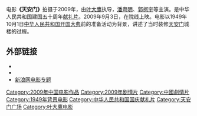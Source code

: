 {{unreferenced|time=2012-04-30T03:54:06+00:00}}
{{expand|time=2010-10-05T18:16:40+00:00}}
电影'''《天安门》'''拍摄于2009年，由[[叶大鹰|叶大鹰]]执导，[[潘粤明|潘粤明]]、[[郭柯宇|郭柯宇]]等主演。是中华人民共和国建国五十周年[[献礼片|献礼片]]。2009年9月3日，在院线上映。电影以1949年10月1日[[中華人民共和國中央人民政府成立典禮|中华人民共和国开国大典]]前的准备活动为背景，讲述了当时装修[[天安门|天安门]]城楼的过程。

== 外部链接 ==
* {{Douban|3369389}}
* {{Imdb title|id=5840762|title=天安门}}
*[http://ent.sina.com.cn/f/m/tiananmen/index.shtml 新浪网电影专题] {{Wayback|url=http://ent.sina.com.cn/f/m/tiananmen/index.shtml |date=20211028231111 }}

{{Chinese film-stub}}

[[Category:2009年中国电影作品|Category:2009年中国电影作品]]
[[Category:2009年剧情片|Category:2009年剧情片]]
[[Category:中國劇情片|Category:中國劇情片]]
[[Category:1949年背景电影|Category:1949年背景电影]]
[[Category:中华人民共和国国庆献礼片|Category:中华人民共和国国庆献礼片]]
[[Category:天安门广场|Category:天安门广场]]
[[Category:叶大鹰电影|Category:叶大鹰电影]]